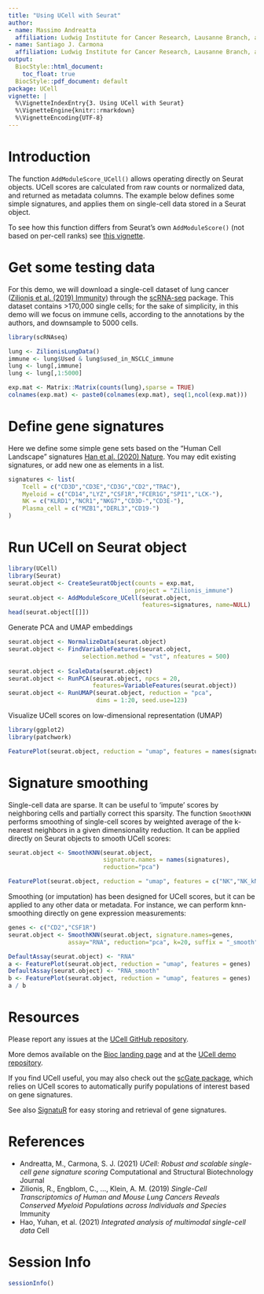 ```yaml
---
title: "Using UCell with Seurat"
author:
- name: Massimo Andreatta
  affiliation: Ludwig Institute for Cancer Research, Lausanne Branch, and Department of Oncology, CHUV and University of Lausanne, Epalinges 1066, Switzerland; and Swiss Institute of Bioinformatics, Lausanne, Switzerland
- name: Santiago J. Carmona
  affiliation: Ludwig Institute for Cancer Research, Lausanne Branch, and Department of Oncology, CHUV and University of Lausanne, Epalinges 1066, Switzerland; and Swiss Institute of Bioinformatics, Lausanne, Switzerland
output:
  BiocStyle::html_document:
    toc_float: true
  BiocStyle::pdf_document: default
package: UCell
vignette: |
  %\VignetteIndexEntry{3. Using UCell with Seurat}
  %\VignetteEngine{knitr::rmarkdown}
  %\VignetteEncoding{UTF-8}
---
```


# Introduction

The function `AddModuleScore_UCell()` allows operating directly on Seurat objects. UCell scores are calculated from raw counts or normalized data, and returned as metadata columns. The example below defines some simple signatures, and applies them on single-cell data stored in a Seurat object.

To see how this function differs from Seurat's own `AddModuleScore()` (not based on per-cell ranks) see [this vignette](https://carmonalab.github.io/UCell_demo/UCell_Seurat_vignette.html).

# Get some testing data

For this demo, we will download a single-cell dataset of lung cancer ([Zilionis et al. (2019) Immunity](https://pubmed.ncbi.nlm.nih.gov/30979687/)) through the [scRNA-seq](https://bioconductor.org/packages/3.15/data/experiment/html/scRNAseq.html) package. This dataset contains >170,000 single cells; for the sake of simplicity, in this demo will we focus on immune cells, according to the annotations by the authors, and downsample to 5000 cells.

```r
library(scRNAseq)

lung <- ZilionisLungData()
immune <- lung$Used & lung$used_in_NSCLC_immune
lung <- lung[,immune]
lung <- lung[,1:5000]

exp.mat <- Matrix::Matrix(counts(lung),sparse = TRUE)
colnames(exp.mat) <- paste0(colnames(exp.mat), seq(1,ncol(exp.mat)))
```

# Define gene signatures

Here we define some simple gene sets based on the "Human Cell Landscape" signatures [Han et al. (2020) Nature](https://www.nature.com/articles/s41586-020-2157-4). You may edit existing signatures, or add new one as elements in a list.
```r
signatures <- list(
    Tcell = c("CD3D","CD3E","CD3G","CD2","TRAC"),
    Myeloid = c("CD14","LYZ","CSF1R","FCER1G","SPI1","LCK-"),
    NK = c("KLRD1","NCR1","NKG7","CD3D-","CD3E-"),
    Plasma_cell = c("MZB1","DERL3","CD19-")
)
```

# Run UCell on Seurat object

```r
library(UCell)
library(Seurat)
seurat.object <- CreateSeuratObject(counts = exp.mat, 
                                    project = "Zilionis_immune")
seurat.object <- AddModuleScore_UCell(seurat.object, 
                                      features=signatures, name=NULL)
head(seurat.object[[]])
```

Generate PCA and UMAP embeddings
```r
seurat.object <- NormalizeData(seurat.object)
seurat.object <- FindVariableFeatures(seurat.object, 
                     selection.method = "vst", nfeatures = 500)
  
seurat.object <- ScaleData(seurat.object)
seurat.object <- RunPCA(seurat.object, npcs = 20, 
                        features=VariableFeatures(seurat.object)) 
seurat.object <- RunUMAP(seurat.object, reduction = "pca", 
                         dims = 1:20, seed.use=123)
```

Visualize UCell scores on low-dimensional representation (UMAP)
```r
library(ggplot2)
library(patchwork)

FeaturePlot(seurat.object, reduction = "umap", features = names(signatures))
```

# Signature smoothing

Single-cell data are sparse. It can be useful to 'impute' scores by neighboring cells and partially correct this sparsity. The function `SmoothKNN` performs smoothing of single-cell scores by weighted average of the k-nearest neighbors in a given dimensionality reduction. It can be applied directly on Seurat objects to smooth UCell scores:

```r
seurat.object <- SmoothKNN(seurat.object,
                           signature.names = names(signatures),
                           reduction="pca")
```

```r
FeaturePlot(seurat.object, reduction = "umap", features = c("NK","NK_kNN"))
```

Smoothing (or imputation) has been designed for UCell scores, but it can be applied to any other data or metadata. For instance, we can perform knn-smoothing directly on gene expression measurements:

```r
genes <- c("CD2","CSF1R")
seurat.object <- SmoothKNN(seurat.object, signature.names=genes,
                 assay="RNA", reduction="pca", k=20, suffix = "_smooth")

DefaultAssay(seurat.object) <- "RNA"
a <- FeaturePlot(seurat.object, reduction = "umap", features = genes)
DefaultAssay(seurat.object) <- "RNA_smooth"
b <- FeaturePlot(seurat.object, reduction = "umap", features = genes)
a / b
```

# Resources

Please report any issues at the [UCell GitHub repository](https://github.com/carmonalab/UCell).

More demos available on the [Bioc landing page](https://bioconductor.org/packages/release/bioc/html/UCell.html) and at the [UCell demo repository](https://github.com/carmonalab/UCell_demo).

If you find UCell useful, you may also check out the [scGate package](https://github.com/carmonalab/scGate), which relies on UCell scores to automatically purify populations of interest based on gene signatures.

See also [SignatuR](https://github.com/carmonalab/SignatuR) for easy storing and retrieval of gene signatures.

# References

* Andreatta, M., Carmona, S. J. (2021) *UCell: Robust and scalable single-cell gene signature scoring* Computational and Structural Biotechnology Journal
* Zilionis, R., Engblom, C., ..., Klein, A. M. (2019) *Single-Cell Transcriptomics of Human and Mouse Lung Cancers Reveals Conserved Myeloid Populations across Individuals and Species* Immunity
* Hao, Yuhan, et al. (2021) *Integrated analysis of multimodal single-cell data* Cell

# Session Info

```r
sessionInfo()
```

